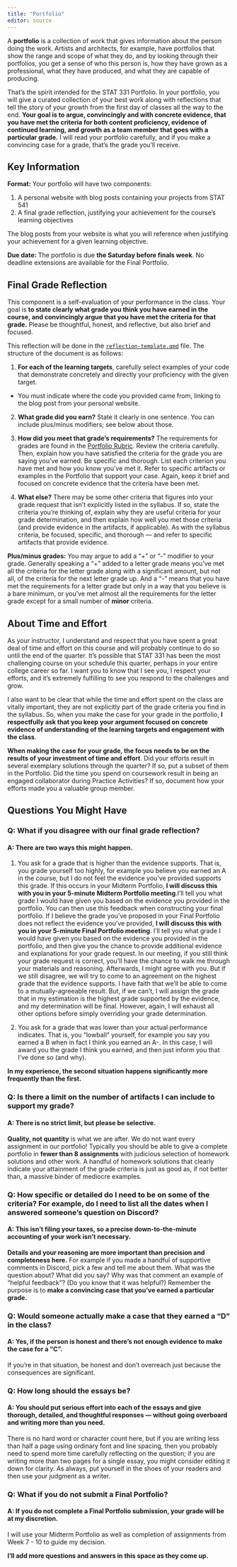 ```yaml
---
title: "Portfolio"
editor: source
---
```


A **portfolio** is a collection of work that gives information about the person
doing the work. Artists and architects, for example, have portfolios that show
the range and scope of what they do, and by looking through their portfolios, 
you get a sense of who this person is, how they have grown as a professional,
what they have produced, and what they are capable of producing.

That’s the spirit intended for the STAT 331 Portfolio. In your portfolio, you
will give a curated collection of your best work along with reflections that
tell the story of your growth from the first day of classes all the way to the
end. **Your goal is to argue, convincingly and with concrete evidence, that you
have met the criteria for both content proficiency, evidence of continued
learning, and growth as a team member that goes with a particular grade.** I
will read your portfolio carefully, and if you make a convincing case for a grade, that’s the grade you’ll receive.

## Key Information

**Format:** Your portfolio will have two components: 

1. A personal website with blog posts containing your projects from STAT 541
2. A final grade reflection, justifying your achievement for the course's
learning objectives 

The blog posts from your website is what you will reference when justifying 
your achievement for a given learning objective. 

<!-- **Template:** Here is a template repository you can use to guide how you should organize your portfolio: <https://github.com/atheobold/STAT331_portfolio_template> -->

**Due date:** The portfolio is due **the Saturday before finals week**. No deadline extensions are available for the Final Portfolio.

## Final Grade Reflection

This component is a self-evaluation of your performance in the class. Your goal is **to state clearly what grade you think you have earned in the course, and convincingly argue that you have met the criteria for that grade.** Please be thoughtful, honest, and reflective, but also brief and focused.

This reflection will be done in the [`reflection-template.qmd`](portfolio/reflection-template.qmd) file. The structure of the
document is as follows:

1. **For each of the learning targets**, carefully select examples of your code
that demonstrate concretely and directly your proficiency with the given target.

-   You must indicate where the code you provided came from, linking to the 
blog post from your personal website. 

2. **What grade did you earn?** State it clearly in one sentence. You can
include plus/minus modifiers; see below about those.

3.  **How did you meet that grade’s requirements?** The requirements for grades are found in the [Portfolio Rubric](/portfolio/portfolio-rubric.qmd). Review 
the criteria carefully. Then, explain how you have satisfied the criteria for
the grade you are saying you’ve earned. Be specific and thorough. List each
criterion you have met and how you know you’ve met it. Refer to specific
artifacts or examples in the Portfolio that support your case. Again, keep it
brief and focused on concrete evidence that the criteria have been met.

4.  **What else?** There may be some other criteria that figures into your grade request that isn’t explicitly listed in the syllabus. If so, state the criteria you’re thinking of, explain why they are useful criteria for your grade determination, and then explain how well you met those criteria (and provide evidence in the artifacts, if applicable). As with the syllabus criteria, be focused, specific, and thorough — and refer to specific artifacts that provide evidence.

**Plus/minus grades:** You may argue to add a "+" or "-" modifier to your grade. Generally speaking a "+" added to a letter grade means you’ve met all the criteria for the letter grade along with a significant amount, but not all, of the criteria for the next letter grade up. And a "-" means that you have met the requirements for a letter grade but only in a way that you believe is a bare minimum, or you’ve met almost all the requirements for the letter grade except for a small number of **minor** criteria.

## About Time and Effort

As your instructor, I understand and respect that you have spent a great deal of time and effort on this course and will probably continue to do so until the end of the quarter. It’s possible that STAT 331 has been the most challenging course on your schedule this quarter, perhaps in your entire college career so far. I want you to know that I see you, I respect your efforts, and it’s extremely fulfilling to see you respond to the challenges and grow.

I also want to be clear that while the time and effort spent on the class are vitally important, they are not explicitly part of the grade criteria you find
in the syllabus. So, when you make the case for your grade in the portfolio, 
**I respectfully ask that you keep your argument focused on concrete evidence 
of understanding of the learning targets and engagement with the class**.

**When making the case for your grade, the focus needs to be on the results of your investment of time and effort**. Did your efforts result in several exemplary solutions through the quarter? If so, put a subset of them in the Portfolio. Did the time you spend on coursework result in being an engaged collaborator during Practice Activities? If so, document how your efforts made you a valuable group member.

## Questions You Might Have

### Q: What if you disagree with our final grade reflection?

#### A: There are two ways this might happen.

1.  You ask for a grade that is higher than the evidence supports. That is, you grade yourself too highly, for example you believe you earned an A in the course, but I do not feel the evidence you’ve provided supports this grade. If this occurs in your Midterm Portfolio, **I will discuss this with you in your 5-minute Midterm Portfolio meeting**.I’ll tell you what grade I would have given you based on the evidence you provided in the portfolio. You can then use this feedback when constructing your final portfolio. If I believe the grade you’ve proposed in your Final Portfolio does not reflect the evidence you’ve provided, **I will discuss this with you in your 5-minute Final Portfolio meeting**. I’ll tell you what grade I would have given you based on the evidence you provided in the portfolio, and then give you the chance to provide additional evidence and explanations for your grade request. In our meeting, if you still think your grade request is correct, you’ll have the chance to walk me through your materials and reasoning. Afterwards, I might agree with you. But if we still disagree, we will try to come to an agreement on the highest grade that the evidence supports. I have faith that we’ll be able to come to a mutually-agreeable result. But, if we can’t, I will assign the grade that in my estimation is the highest grade supported by the evidence, and my determination will be final. However, again, I will exhaust all other options before simply overriding your grade determination.

2.  You ask for a grade that was lower than your actual performance indicates. That is, you "lowball" yourself, for example you say you earned a B when in fact I think you earned an A-. In this case, I will award you the grade I think you earned, and then just inform you that I’ve done so (and why).

**In my experience, the second situation happens significantly more frequently than the first.**

### Q: Is there a limit on the number of artifacts I can include to support my grade?

#### A: There is no strict limit, but **please be selective**.

**Quality, not quantity** is what we are after. We do not want every assignment in our portfolio! Typically you should be able to give a complete portfolio in **fewer than 8 assignments** with judicious selection of homework solutions and other work. A handful of homework solutions that clearly indicate your attainment of the grade criteria is just as good as, if not better than, a massive binder of mediocre examples.

### Q: How specific or detailed do I need to be on some of the criteria? For example, do I need to list all the dates when I answered someone’s question on Discord?

#### A: This isn’t filing your taxes, so a precise down-to-the-minute accounting of your work isn’t necessary.

**Details and your reasoning are more important than precision and completeness here.** For example if you made a handful of supportive comments in Discord, pick a few and tell me about them. What was the question about? What did you say? Why was that comment an example of "helpful feedback"? (Do you know that it was helpful?) Remember the purpose is to **make a convincing case that you’ve earned a particular grade.**

### Q: Would someone actually make a case that they earned a "D" in the class?

#### A: Yes, if the person is honest and there’s not enough evidence to make the case for a "C".

If you’re in that situation, be honest and don’t overreach just because the consequences are significant.

### Q: How long should the essays be?

#### A: You should put serious effort into each of the essays and give thorough, detailed, and thoughtful responses — without going overboard and writing more than you need.

There is no hard word or character count here, but if you are writing less than half a page using ordinary font and line spacing, then you probably need to spend more time carefully reflecting on the question; if you are writing more than two pages for a single essay, you might consider editing it down for clarity. As always, put yourself in the shoes of your readers and then use your judgment as a writer.

### Q: What if you do not submit a Final Portfolio?

#### A: If you do not complete a Final Portfolio submission, your grade will be at my discretion.

I will use your Midterm Portfolio as well as completion of assignments from Week 7 - 10 to guide my decision.

**I’ll add more questions and answers in this space as they come up.**
